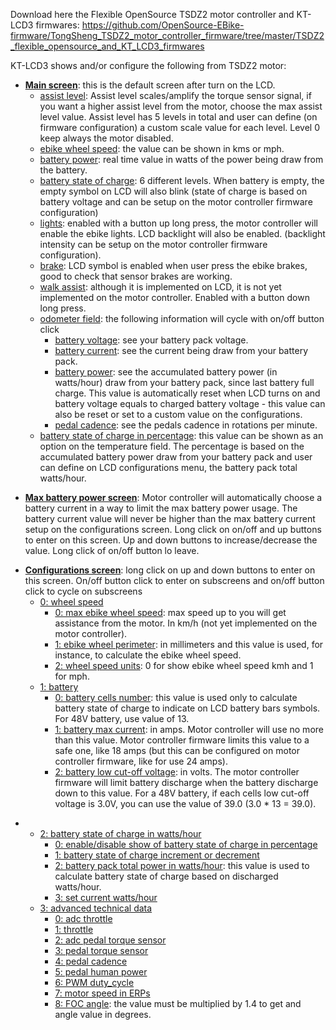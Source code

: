 Download here the Flexible OpenSource TSDZ2 motor controller and KT-LCD3 firmwares: https://github.com/OpenSource-EBike-firmware/TongSheng_TSDZ2_motor_controller_firmware/tree/master/TSDZ2_flexible_opensource_and_KT_LCD3_firmwares

KT-LCD3 shows and/or configure the following from TSDZ2 motor:

* '''<u>Main screen</u>''': this is the default screen after turn on the LCD.
** <u>assist level</u>: Assist level scales/amplify the torque sensor signal, if you want a higher assist level from the motor, choose the max assist level value. Assist level has 5 levels in total and user can define (on firmware configuration) a custom scale value for each level. Level 0 keep always the motor disabled.
** <u>ebike wheel speed</u>: the value can be shown in kms or mph.
** <u>battery power</u>: real time value in watts of the power being draw from the battery.
** <u>battery state of charge</u>: 6 different levels. When battery is empty, the empty symbol on LCD will also blink (state of charge is based on battery voltage and can be setup on the motor controller firmware configuration)
** <u>lights</u>: enabled with a button up long press, the motor controller will enable the ebike lights. LCD backlight will also be enabled. (backlight intensity can be setup on the motor controller firmware configuration).
** <u>brake</u>: LCD symbol is enabled when user press the ebike brakes, good to check that sensor brakes are working.
** <u>walk assist</u>: although it is implemented on LCD, it is not yet implemented on the motor controller. Enabled with a button down long press.
** <u>odometer field</u>: the following information will cycle with on/off button click
*** <u>battery voltage</u>: see your battery pack voltage.
*** <u>battery current</u>: see the current being draw from your battery pack.
*** <u>battery power</u>: see the accumulated battery power (in watts/hour) draw from your battery pack, since last battery full charge. This value is automatically reset when LCD turns on and battery voltage equals to charged battery voltage - this value can also be reset or set to a custom value on the configurations.
*** <u>pedal cadence</u>: see the pedals cadence in rotations per minute.
** <u>battery state of charge in percentage</u>: this value can be shown as an option on the temperature field. The percentage is based on the accumulated battery power draw from your battery pack and user can define on LCD configurations menu, the battery pack total watts/hour.

* '''<u>Max battery power screen</u>''': Motor controller will automatically choose a battery current in a way to limit the max battery power usage. The battery current value will never be higher than the max battery current setup on the configurations screen. Long click on on/off and up buttons to enter on this screen. Up and down buttons to increase/decrease the value. Long click of on/off button lo leave.

* '''<u>Configurations screen</u>''': long click on up and down buttons to enter on this screen. On/off button click to enter on subscreens and on/off button click to cycle on subscreens
** <u>0: wheel speed</u>
*** <u>0: max ebike wheel speed</u>: max speed up to you will get assistance from the motor. In km/h (not yet implemented on the motor controller).
*** <u>1: ebike wheel perimeter</u>: in millimeters and this value is used, for instance, to calculate the ebike wheel speed.
*** <u>2: wheel speed units</u>: 0 for show ebike wheel speed kmh and 1 for mph.
** <u>1: battery</u>
*** <u>0: battery cells number</u>: this value is used only to calculate battery state of charge to indicate on LCD battery bars symbols. For 48V battery, use value of 13.
*** <u>1: battery max current</u>: in amps. Motor controller will use no more than this value. Motor controller firmware limits this value to a safe one, like 18 amps (but this can be configured on motor controller firmware, like for use 24 amps).
*** <u>2: battery low cut-off voltage</u>: in volts. The motor controller firmware will limit battery discharge when the battery discharge down to this value. For a 48V battery, if each cells low cut-off voltage is 3.0V, you can use the value of 39.0 (3.0 * 13 = 39.0).

** <u>2: battery state of charge in watts/hour</u>
*** <u>0: enable/disable show of battery state of charge in percentage</u>
*** <u>1: battery state of charge increment or decrement</u>
*** <u>2: battery pack total power in watts/hour</u>: this value is used to calculate battery state of charge based on discharged watts/hour.
*** <u>3: set current watts/hour</u>
** <u>3: advanced technical data</u>
*** <u>0: adc throttle</u>
*** <u>1: throttle</u>
*** <u>2: adc pedal torque sensor</u>
*** <u>3: pedal torque sensor</u>
*** <u>4: pedal cadence</u>
*** <u>5: pedal human power</u>
*** <u>6: PWM duty_cycle</u>
*** <u>7: motor speed in ERPs</u>
*** <u>8: FOC angle</u>: the value must be multiplied by 1.4 to get and angle value in degrees.